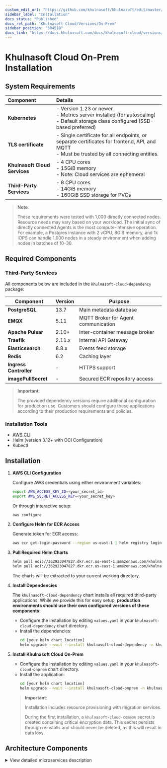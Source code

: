```yaml
---
custom_edit_url: "https://github.com/khulnasoft/khulnasoft/edit/master/docs/khulnasoft-cloud/khulnasoft-cloud-on-prem/installation.md"
sidebar_label: "Installation"
docs_status: "Published"
docs_rel_path: "Khulnasoft Cloud/Versions/On-Prem"
sidebar_position: "504510"
docs_link: "https://docs.khulnasoft.com/docs/khulnasoft-cloud/versions/on-prem/installation"
---
```


# Khulnasoft Cloud On-Prem Installation

## System Requirements

| Component                  | Details                                                                                                                                        |
|:---------------------------|:-----------------------------------------------------------------------------------------------------------------------------------------------|
| **Kubernetes**             | - Version 1.23 or newer<br/>- Metrics server installed (for autoscaling)<br/>- Default storage class configured (SSD-based preferred)          |
| **TLS certificate**        | - Single certificate for all endpoints, or separate certificates for frontend, API, and MQTT<br/>- Must be trusted by all connecting entities. |
| **Khulnasoft Cloud Services** | - 4 CPU cores<br/>- 15GiB memory<br/>- Note: Cloud services are ephemeral                                                                      |
| **Third-Party Services**   | - 8 CPU cores<br/>- 14GiB memory<br/>- 160GiB SSD storage for PVCs                                                                             |

> **Note**:
>
> These requirements were tested with 1,000 directly connected nodes.
> Resource needs may vary based on your workload.
> The initial sync of directly connected Agents is the most compute-intensive operation.
> For example, a Postgres instance with 2 vCPU, 8GiB memory, and 1k IOPS can handle 1,000 nodes in a steady environment when adding nodes in batches of 10–30.

## Required Components

### Third-Party Services

All components below are included in the `khulnasoft-cloud-dependency` package:

| Component              | Version | Purpose                             |
|------------------------|---------|-------------------------------------|
| **PostgreSQL**         | 13.7    | Main metadata database              |
| **EMQX**               | 5.11    | MQTT Broker for Agent communication |
| **Apache Pulsar**      | 2.10+   | Inter-container message broker      |
| **Traefik**            | 2.11.x  | Internal API Gateway                |
| **Elasticsearch**      | 8.8.x   | Events feed storage                 |
| **Redis**              | 6.2     | Caching layer                       |
| **Ingress Controller** | -       | HTTPS support                       |
| **imagePullSecret**    | -       | Secured ECR repository access       |

> **Important**:
>
> The provided dependency versions require additional configuration for production use.
> Customers should configure these applications according to their production requirements and policies.

### Installation Tools

- [AWS CLI](https://docs.aws.amazon.com/cli/latest/userguide/getting-started-install.html)
- Helm (version 3.12+ with OCI Configuration)
- Kubectl

## Installation

1. **AWS CLI Configuration**

   Configure AWS credentials using either environment variables:

   ```bash
   export AWS_ACCESS_KEY_ID=<your_secret_id>
   export AWS_SECRET_ACCESS_KEY=<your_secret_key>
   ```

   Or through interactive setup:

   ```bash
   aws configure
   ```

2. **Configure Helm for ECR Access**

   Generate token for ECR access:

   ```bash
   aws ecr get-login-password --region us-east-1 | helm registry login --username AWS --password-stdin 362923047827.dkr.ecr.us-east-1.amazonaws.com
   ```

3. **Pull Required Helm Charts**

   ```bash
   helm pull oci://362923047827.dkr.ecr.us-east-1.amazonaws.com/khulnasoft-cloud-dependency --untar  # Optional
   helm pull oci://362923047827.dkr.ecr.us-east-1.amazonaws.com/khulnasoft-cloud-onprem --untar
   ```

   The charts will be extracted to your current working directory.

4. **Install Dependencies**

   The `khulnasoft-cloud-dependency` chart installs all required third-party applications. While we provide this for easy setup, **production environments should use their own configured versions of these components**:

    - Configure the installation by editing `values.yaml` in your `khulnasoft-cloud-dependency` chart directory.
    - Install the dependencies:
      ```bash
      cd [your helm chart location]
      helm upgrade --wait --install khulnasoft-cloud-dependency -n khulnasoft-cloud --create-namespace -f values.yaml .
      ```

5. **Install Khulnasoft Cloud On-Prem**

    - Configure the installation by editing `values.yaml` in your `khulnasoft-cloud-onprem` chart directory.
    - Install the application:
      ```bash
      cd [your helm chart location]
      helm upgrade --wait --install khulnasoft-cloud-onprem -n khulnasoft-cloud --create-namespace -f values.yaml .
      ```

   > **Important**:
   >
   > Installation includes resource provisioning with migration services.
   >
   > During the first installation, a `khulnasoft-cloud-common` secret is created containing critical encryption data. This secret persists through reinstalls and should never be deleted, as this will result in data loss.

## Architecture Components

<details><summary>View detailed microservices description</summary>

| Microservice                           | Description                                                                                                                                                                                                                                                                                                                                                                                        |
|:---------------------------------------|:---------------------------------------------------------------------------------------------------------------------------------------------------------------------------------------------------------------------------------------------------------------------------------------------------------------------------------------------------------------------------------------------------|
| cloud-accounts-service                 | Handles user registration & authentication                                                                                                                                                                                                                                                                                                                                                         |
| cloud-agent-data-ctrl-service          | Forwards request from the OCP to the relevant Agents. The requests include fetching Chart metadata, Chart data and Function data from the Agents.                                                                                                                                                                                                                                                  |
| cloud-agent-mqtt-input-service         | Forwards MQTT messages emitted by the Agent to the internal Pulsar broker. They are related to the Agent entities and include Agent connection state updates.                                                                                                                                                                                                                                      |
| cloud-agent-mqtt-output-service        | Forwards Pulsar messages emitted on the OCP to the MQTT broker. They are related to the Agent entities. From there, the messages reach the relevant Agent.                                                                                                                                                                                                                                         |
| cloud-alarm-config-mqtt-input-service  | Forwards MQTT messages emitted by the Agent to the internal Pulsar broker. They related to the alarm-config entities like data for the alarm configuration as seen by the Agent.                                                                                                                                                                                                                   |
| cloud-alarm-log-mqtt-input-service     | Forwards MQTT messages emitted by the Agent to the internal Pulsar broker. They are related to the alarm-log entities containing data about the alarm transitions that occurred in an Agent.                                                                                                                                                                                                       |
| cloud-alarm-mqtt-output-service        | Forwards Pulsar messages emitted in the Cloud to the MQTT broker. They are related to the alarm entities and from there, the messages reach the relevant Agent.                                                                                                                                                                                                                                    |
| cloud-alarm-processor-service          | Persists latest Alert status received from the Agent in the OCP<br/>Aggregates Alert statuses from relevant node instances<br/>Exposes API endpoints to fetch Alert data for visualization on the Cloud<br/>Determines if notifications need to be sent when Alert statuses change and emits relevant messages to Pulsar<br/>Exposes API endpoints to store and return notification-silencing data |
| cloud-alarm-streaming-service          | Responsible for starting the Alert stream between the Agent and the OCP<br/>Ensures that messages are processed in the correct order, and starts a reconciliation process between the Cloud and the Agent if out-of-order processing occurs                                                                                                                                                        |
| cloud-charts-mqtt-input-service        | Forwards MQTT messages emitted by the Agent related to the chart entities to the internal Pulsar broker. These include the chart metadata that is used to display relevant charts on the Cloud.                                                                                                                                                                                                    |
| cloud-charts-mqtt-output-service       | Forwards Pulsar messages emitted in the Cloud related to the charts entities to the MQTT broker. From there, the messages reach the relevant Agent.                                                                                                                                                                                                                                                |
| cloud-charts-service                   | Exposes API endpoints to fetch the chart metadata<br/>Forwards data requests via the `cloud-agent-data-ctrl-service` to the relevant Agents to fetch chart data points<br/>Exposes API endpoints to call various other endpoints on the Agent, for instance, functions                                                                                                                             |
| cloud-custom-dashboard-service         | Exposes API endpoints to fetch and store custom dashboard data                                                                                                                                                                                                                                                                                                                                     |
| cloud-environment-service              | Serves as the first contact point between the Agent and the OCP<br/>Returns authentication and MQTT endpoints to connecting Agents                                                                                                                                                                                                                                                                 |
| cloud-feed-service                     | Processes incoming feed events and stores them in Elasticsearch<br/>Exposes API endpoints to fetch feed events from Elasticsearch                                                                                                                                                                                                                                                                  |
| cloud-frontend                         | Contains the OCP website. Serves static content.                                                                                                                                                                                                                                                                                                                                                   |
| cloud-iam-user-service                 | Acts as a middleware for authentication on most of the API endpoints<br/>Validates incoming token headers, injects the relevant ones, and forwards the requests                                                                                                                                                                                                                                    |
| cloud-metrics-exporter                 | Exports various metrics from an OCP installation<br/>Uses the Prometheus metric exposition format                                                                                                                                                                                                                                                                                                  |
| cloud-khulnasoft-assistant                | Exposes API endpoints to fetch a human-friendly explanation of various Khulnasoft configuration options, namely the Alerts.                                                                                                                                                                                                                                                                           |
| cloud-node-mqtt-input-service          | Forwards MQTT messages emitted by the Agent related to the node entities to the internal Pulsar broker<br/>These include the node metadata as well as their connectivity state, either direct or via Parents                                                                                                                                                                                       |
| cloud-node-mqtt-output-service         | Forwards Pulsar messages emitted in the OCP related to the charts entities to the MQTT broker<br/>From there, the messages reach the relevant Agent                                                                                                                                                                                                                                                |
| cloud-notifications-dispatcher-service | Exposes API endpoints to handle integrations<br/>Handles incoming notification messages and uses the relevant channels(email, slack...) to notify relevant users                                                                                                                                                                                                                                   |
| cloud-spaceroom-service                | Exposes API endpoints to fetch and store relations between Agents, nodes, spaces, users, and rooms<br/>Acts as a provider of authorization for other Cloud endpoints<br/>Exposes API endpoints to authenticate Agents connecting to the Cloud                                                                                                                                                      |

</details>

